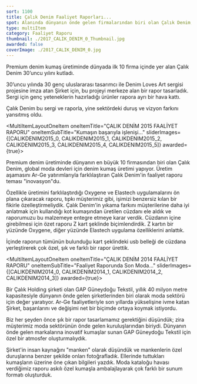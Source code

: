 ```yaml
---
sort: 1100
title: Çalık Denim Faaliyet Raporları...
spot: Alanında dünyanın önde gelen firmalarından biri olan Çalık Denim, küresel markalar için güçlü, dinamik ve güvenilir bir tedarikçi olarak Türkiye'yi başarıyla temsil ediyor. Hem ticari hem de inovatif kumaşlar içeren benzersiz koleksiyonlarıyla sektöre öncülük eden müşterimiz için, yenilikçi yaklaşımlarla çok özel, benzersiz ve dikkat çekici faaliyet raporu formatları oluşturduk.
type: multiItem
category: Faaliyet Raporu
thumbnail: ./2017_CALIK_DENIM_0_Thumbnail.jpg
awarded: false
coverImage: ./2017_CALIK_DENIM_0.jpg
---
```




<MultiItemLayoutOneItem oneItemTitle="ÇALIK DENİM 2017 FAALİYET RAPORU" oneItemSubTitle="Özel bir sergi, özel bir rapor" sliderImages={[CALIKDENIM2017_0,CALIKDENIM2017_1,CALIKDENIM2017_2,CALIKDENIM2017_3]} awarded={false}>

Premium denim kumaş üretiminde dünyada ilk 10 firma içinde yer alan Çalık Denim 30’uncu yılını kutladı.

30’uncu yılında 30 genç uluslararası tasarımcı ile Denim Loves Art sergisi projesine imza atan Şirket için, bu projeyi merkeze alan bir rapor tasarladık. Sergi için genç yeteneklerin hazırladığı ürünler rapora ayrı bir hava kattı.

Çalık Denim bu sergi ve raporla, yine sektördeki duruş ve vizyon farkını yansıtmış oldu.

</MultiItemLayoutOneItem>


<MultiItemLayoutOneItem oneItemTitle="ÇALIK DENİM 2015 FAALİYET RAPORU" oneItemSubTitle="Kumaşın başarıyla işlenişi..." sliderImages={[CALIKDENIM2015_0, CALIKDENIM2015_1, CALIKDENIM2015_2, CALIKDENIM2015_3, CALIKDENIM2015_4, CALIKDENIM2015_5]} awarded={true}>

Premium denim üretiminde dünyanın en büyük 10 firmasından biri olan Çalık Denim, global moda devleri için denim kumaş üretimi yapıyor. Üretim aşamasını Ar-Ge yatırımlarıyla farklılaştıran Çalık Denim'in faaliyet raporu teması "inovasyon"du.

Özellikle üretimini farklılaştırdığı Oxygene ve Elastech uygulamalarını ön plana çıkaracak raporu, tıpkı müşterimiz gibi, işimizi benzersiz kılan bir fikirle özelleştirmeliydik. Çalık Denim'in yıkama farkını müşterilerine daha iyi anlatmak için kullandığı kot kumaşından üretilen cüzdanı ele aldık ve raporumuzu bu malzemeye entegre etmeye karar verdik. Cüzdanın içine girebilmesi için özet raporu Z kart şeklinde biçimlendirdik. Z kartın bir yüzünde Oxygene, diğer yüzünde Elastech uygulama özelliklerini anlattık.

İçinde raporun tümünün bulunduğu kart şeklindeki usb belleği de cüzdana yerleştirerek çok özel, şık ve farklı bir rapor ürettik.

</MultiItemLayoutOneItem>


<MultiItemLayoutOneItem oneItemTitle="ÇALIK DENİM 2014 FAALİYET RAPORU" oneItemSubTitle="Faaliyet Raporunda Son Moda..." sliderImages={[CALIKDENIM2014_0, CALIKDENIM2014_1, CALIKDENIM2014_2, CALIKDENIM2014_3]} awarded={true}>

Bir Çalık Holding şirketi olan GAP Güneydoğu Tekstil, yıllık 40 milyon metre kapasitesiyle dünyanın önde gelen şirketlerinden biri olarak moda sektörü için değer yaratıyor. Ar-Ge faaliyetleriyle son yıllarda yükselişine ivme katan Şirket, başarılarını ve değişimi net bir biçimde ortaya koymak istiyordu.

Biz her şeyden önce şık bir rapor tasarlamamız gerektiğini düşündük; zira müşterimiz moda sektörünün önde gelen kuruluşlarından biriydi. Dünyanın önde gelen markalarına inovatif kumaşlar sunan GAP Güneydoğu Tekstil için özel bir atmosfer oluşturmalıydık.

Şirket'in insan kaynağını "manken" olarak düşündük ve mankenlerin özel duruşlarına benzer şekilde onları fotoğrafladık. Ellerinde tuttukları kumaşların üzerine öne çıkan bilgileri yazdık. Moda kataloğu havası verdiğimiz raporu askılı özel kumaşla ambalajlayarak çok farklı bir sunum formatı oluşturduk.

</MultiItemLayoutOneItem>

